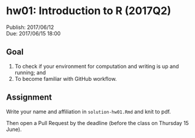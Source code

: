 # hw01: Introduction to R (2017Q2)

Publish: 2017/06/12  
Due: 2017/06/15 18:00

## Goal

1. To check if your environment for computation and writing is up and running; and
2. To become familiar with GitHub workflow.

## Assignment

Write your name and affiliation in `solution-hw01.Rmd` and knit to pdf. 

Then open a Pull Request by the deadline (before the class on Thursday 15 June). 
